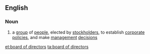 ==English==
===Noun===
{{wikipedia}}
{{en-noun|sg=[[board]] of [[director]]s|boards of directors}}
# a [[group]] of [[people]], elected by [[stockholder]]s, to establish [[corporate]] [[policies]], and make [[management]] [[decision]]s

[[et:board of directors]]
[[ta:board of directors]]